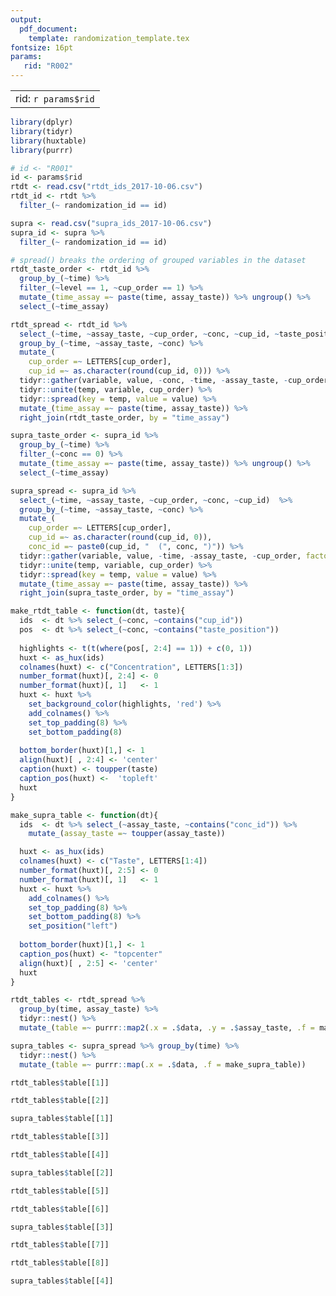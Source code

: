 ```yaml
---
output: 
  pdf_document:
    template: randomization_template.tex
fontsize: 16pt
params:
   rid: "R002"
---
```


---
rid: `r params$rid`
---

```r
library(dplyr)
library(tidyr)
library(huxtable)
library(purrr)
```
```r
# id <- "R001"
id <- params$rid
rtdt <- read.csv("rtdt_ids_2017-10-06.csv")
rtdt_id <- rtdt %>%
  filter_(~ randomization_id == id)

supra <- read.csv("supra_ids_2017-10-06.csv")
supra_id <- supra %>%
  filter_(~ randomization_id == id)
```

```r
# spread() breaks the ordering of grouped variables in the dataset
rtdt_taste_order <- rtdt_id %>%
  group_by_(~time) %>%
  filter_(~level == 1, ~cup_order == 1) %>%
  mutate_(time_assay =~ paste(time, assay_taste)) %>% ungroup() %>%
  select_(~time_assay) 

rtdt_spread <- rtdt_id %>% 
  select_(~time, ~assay_taste, ~cup_order, ~conc, ~cup_id, ~taste_position) %>%
  group_by_(~time, ~assay_taste, ~conc) %>%
  mutate_(
    cup_order =~ LETTERS[cup_order],
    cup_id =~ as.character(round(cup_id, 0))) %>% 
  tidyr::gather(variable, value, -conc, -time, -assay_taste, -cup_order) %>%
  tidyr::unite(temp, variable, cup_order) %>%
  tidyr::spread(key = temp, value = value) %>%
  mutate_(time_assay =~ paste(time, assay_taste)) %>%
  right_join(rtdt_taste_order, by = "time_assay")

supra_taste_order <- supra_id %>%
  group_by_(~time) %>%
  filter_(~conc == 0) %>%
  mutate_(time_assay =~ paste(time, assay_taste)) %>% ungroup() %>%
  select_(~time_assay) 

supra_spread <- supra_id %>%
  select_(~time, ~assay_taste, ~cup_order, ~conc, ~cup_id)  %>%
  group_by_(~time, ~assay_taste, ~conc) %>%
  mutate_(
    cup_order =~ LETTERS[cup_order],
    cup_id =~ as.character(round(cup_id, 0)),
    conc_id =~ paste0(cup_id, "  (", conc, ")")) %>% 
  tidyr::gather(variable, value, -time, -assay_taste, -cup_order, factor_key = TRUE) %>%
  tidyr::unite(temp, variable, cup_order) %>%
  tidyr::spread(key = temp, value = value) %>%
  mutate_(time_assay =~ paste(time, assay_taste)) %>%
  right_join(supra_taste_order, by = "time_assay")
```

```r
make_rtdt_table <- function(dt, taste){
  ids  <- dt %>% select_(~conc, ~contains("cup_id"))
  pos  <- dt %>% select_(~conc, ~contains("taste_position"))
  
  highlights <- t(t(where(pos[, 2:4] == 1)) + c(0, 1))
  huxt <- as_hux(ids) 
  colnames(huxt) <- c("Concentration", LETTERS[1:3])
  number_format(huxt)[, 2:4] <- 0
  number_format(huxt)[, 1]   <- 1  
  huxt <- huxt %>% 
    set_background_color(highlights, 'red') %>%
    add_colnames() %>%
    set_top_padding(8) %>%
    set_bottom_padding(8) 
  
  bottom_border(huxt)[1,] <- 1
  align(huxt)[ , 2:4] <- 'center'
  caption(huxt) <- toupper(taste)
  caption_pos(huxt) <-  'topleft'
  huxt
}

make_supra_table <- function(dt){
  ids  <- dt %>% select_(~assay_taste, ~contains("conc_id")) %>%
    mutate_(assay_taste =~ toupper(assay_taste))

  huxt <- as_hux(ids) 
  colnames(huxt) <- c("Taste", LETTERS[1:4])
  number_format(huxt)[, 2:5] <- 0
  number_format(huxt)[, 1]   <- 1  
  huxt <- huxt %>% 
    add_colnames() %>%
    set_top_padding(8) %>%
    set_bottom_padding(8) %>%
    set_position("left")
  
  bottom_border(huxt)[1,] <- 1
  caption_pos(huxt) <- "topcenter"
  align(huxt)[ , 2:5] <- 'center'
  huxt
}
```

```r
rtdt_tables <- rtdt_spread %>%
  group_by(time, assay_taste) %>%
  tidyr::nest() %>%
  mutate_(table =~ purrr::map2(.x = .$data, .y = .$assay_taste, .f = make_rtdt_table))

supra_tables <- supra_spread %>% group_by(time) %>%
  tidyr::nest() %>%
  mutate_(table =~ purrr::map(.x = .$data, .f = make_supra_table))
```


\chead{Time 1: Baseline}
\rhead{RT/DT}
```r
rtdt_tables$table[[1]]
```

```r
rtdt_tables$table[[2]]
```

\newpage

\rhead{Supra-Threshold}

```r
supra_tables$table[[1]]
```

\newpage


\chead{Time 2: Day 5}
\rhead{RT/DT}
```r
rtdt_tables$table[[3]]
```

```r
rtdt_tables$table[[4]]
```

\newpage

\rhead{Supra-Threshold}

```r
supra_tables$table[[2]]
```

\newpage

\chead{Time 3: Final Fast}
\rhead{RT/DT}
```r
rtdt_tables$table[[5]]
```

```r
rtdt_tables$table[[6]]
```

\newpage

\rhead{Supra-Threshold}

```r
supra_tables$table[[3]]
```

\newpage

\chead{Time 4: Refeed}
\rhead{RT/DT}
```r
rtdt_tables$table[[7]]
```

```r
rtdt_tables$table[[8]]
```

\newpage

\rhead{Supra-Threshold}

```r
supra_tables$table[[4]]
```

\newpage